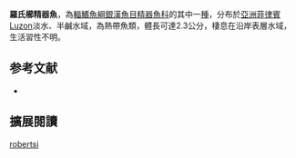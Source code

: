 {{Speciesbox
| name = 羅氏櫛精器魚
| image = 
| status = NE
| status_system = IUCN3.1
| genus = Neostethus
| species = robertsi
| authority = [[Parenti|Parenti]], 1989
| synonyms = 
}}
'''羅氏櫛精器魚'''，為[[輻鰭魚綱|輻鰭魚綱]][[銀漢魚目|銀漢魚目]][[精器魚科|精器魚科]]的其中一[[種|種]]，分布於[[亞洲|亞洲]][[菲律賓|菲律賓]]Luzon淡水、半鹹水域，為熱帶魚類，體長可達2.3公分，棲息在沿岸表層水域，生活習性不明。
==参考文献==
*{{FishBase_species|genus=Neostethus|species=robertsi|year=2016|month=3}}

== 擴展閱讀 ==
{{refbegin}}
{{wikispecies-inline|Neostethus robertsi|羅氏櫛精器魚}}
{{refend}}
{{Taxonbar|from=Q2418012}}

[[Category:櫛精器魚屬|robertsi]]


{{魚類小作品}}